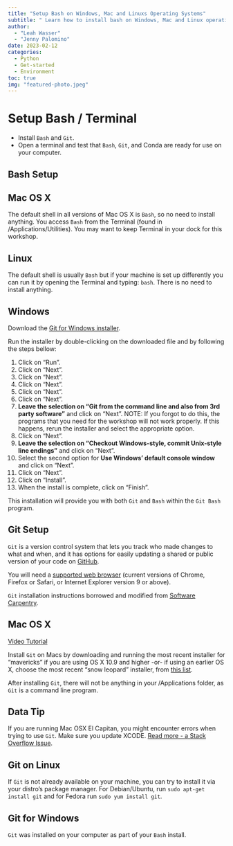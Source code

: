 ```yaml
---
title: "Setup Bash on Windows, Mac and Linuxs Operating Systems"
subtitle: " Learn how to install bash on Windows, Mac and Linux operating systems. You will need the bash commandline to use Python and conda."
author: 
  - "Leah Wasser"
  - "Jenny Palomino"
date: 2023-02-12
categories:
  - Python
  - Get-started
  - Environment
toc: true  
img: "featured-photo.jpeg"
---
```


# Setup Bash / Terminal 


::: callout-important
* Install `Bash` and `Git`.
* Open a terminal and test that `Bash`, `Git`, and Conda are ready for use on your computer.
:::

## Bash Setup 

::: {.panel-tabset}

## Mac OS X

The default shell in all versions of Mac OS X is `Bash`, so no need to install 
anything. You access `Bash` from the Terminal (found in /Applications/Utilities). 
You may want to keep Terminal in your dock for this workshop.

## Linux

The default shell is usually `Bash` but if your machine is set up differently 
you can run it by opening the Terminal and typing: `bash`. There is no need to 
install anything.

## Windows

Download the <a href="https://git-scm.com/download/win" target = "_blank">Git for Windows installer</a>. 

Run the installer by double-clicking on the downloaded file and by following the steps bellow:

1. Click on “Run”.
2. Click on "Next".
3. Click on "Next".
4. Click on "Next".
5. Click on "Next".
6. Click on "Next".
7. **Leave the selection on  "Git from the command line and also from 3rd party software"** and click on "Next". NOTE: If you forgot to do this, the programs that you need for the workshop will not work properly. If this happens, rerun the installer and select the appropriate option.
8. Click on "Next". 
9. **Leave the selection on  "Checkout Windows-style, commit Unix-style line endings"** and click on “Next”.
10. Select the second option for **Use Windows' default console window** and click on "Next".
11. Click on "Next".
12. Click on "Install".
13. When the install is complete, click on “Finish”.

This installation will provide you with both `Git` and `Bash` within the 
`Git Bash` program.
:::


## Git Setup



`Git` is a version control system that lets you track who made changes to what and when, and it has options for easily updating a shared or public version of your code on <a href="https://github.com/" target="_blank">GitHub</a>. 

You will need a <a href="https://help.github.com/articles/supported-browsers/" target="_blank">supported web browser</a> (current versions of Chrome, Firefox or Safari, or Internet Explorer version 9 or above).

`Git` installation instructions borrowed and modified from <a href="http://software-carpentry.org/" target="_blank">Software Carpentry</a>.


::: {.panel-tabset}

## Mac OS X

<a href="https://www.youtube.com/watch?v=9LQhwETCdwY" target="_blank">Video Tutorial</a>

Install `Git` on Macs by downloading and running the most recent installer for "mavericks" if you are using OS X 10.9 and higher -or- if using an earlier OS X, choose the most recent "snow leopard" installer, from <a href="http://sourceforge.net/projects/git-osx-installer/files/" target="_blank">this list</a>. 

After installing `Git`, there will not be anything in your /Applications folder, as `Git` is a command line program.


:::{.callout-tip}

## Data Tip
If you are running Mac OSX El Capitan, you might encounter errors when trying to use `Git`. Make sure you update XCODE. <a href="http://stackoverflow.com/questions/32893412/command-line-tools-not-working-os-x-el-capitan" target="_blank">Read more - a Stack Overflow Issue</a>. 
:::


## Git on Linux

If `Git` is not already available on your machine, you can try to install it via your distro’s package manager. For Debian/Ubuntu, run `sudo apt-get install git` and for Fedora run `sudo yum install git`.

## Git for Windows

`Git` was installed on your computer as part of your `Bash` install.
:::
